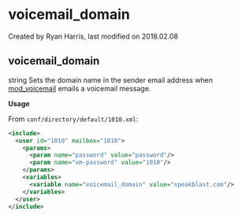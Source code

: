
# voicemail_domain 

 Created by  Ryan Harris, last modified on 2018.02.08

## voicemail_domain

string Sets the domain name in the sender email address when [mod\_voicemail](../FreeSWITCH-Explained/Modules/mod_voicemail_6587070.mdx) emails a voicemail message.

**Usage**

From `conf/directory/default/1010.xml`:

```xml
<include>
  <user id="1010" mailbox="1010">
    <params>
      <param name="password" value="password"/>
      <param name="vm-password" value="1010"/>
    </params>
    <variables>
      <variable name="voicemail_domain" value="speakblast.com"/>
    </variables>
  </user>
</include>
```


